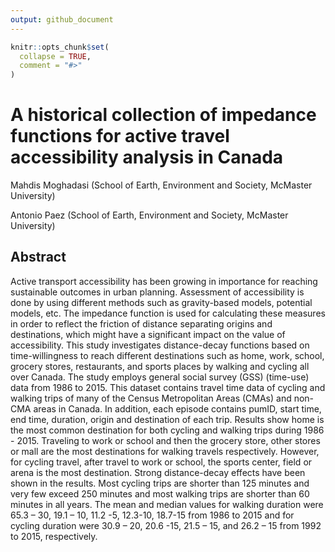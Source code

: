 ```yaml
---
output: github_document
---
```


<!-- README.md is generated from README.Rmd. Please edit that file -->

```r
knitr::opts_chunk$set(
  collapse = TRUE,
  comment = "#>"
)
```

# A historical collection of impedance functions for active travel accessibility analysis in Canada

<!-- badges: start -->
<!-- badges: end -->

Mahdis Moghadasi (School of Earth, Environment and Society, McMaster University)

Antonio Paez (School of Earth, Environment and Society, McMaster University)

## Abstract

Active transport accessibility has been growing in importance for reaching sustainable outcomes in urban planning. Assessment of accessibility is done by using different methods such as gravity-based models, potential models, etc. The impedance function is used for calculating these measures in order to reflect the friction of distance separating origins and destinations, which might have a significant impact on the value of accessibility. This study investigates distance-decay functions based on time-willingness to reach different destinations such as home, work, school, grocery stores, restaurants, and sports places by walking and cycling all over Canada. The study employs general social survey (GSS) (time-use) data from 1986 to 2015. This dataset contains travel time data of cycling and walking trips of many of the Census Metropolitan Areas (CMAs) and non-CMA areas in Canada. In addition, each episode contains pumID, start time, end time, duration, origin and destination of each trip. Results show home is the most common destination for both cycling and walking trips during 1986 - 2015. Traveling to work or school and then the grocery store, other stores or mall are the most destinations for walking travels respectively. However, for cycling travel, after travel to work or school, the sports center, field or arena is the most destination. Strong distance-decay effects have been shown in the results. Most cycling trips are shorter than 125 minutes and very few exceed 250 minutes and most walking trips are shorter than 60 minutes in all years. The mean and median values for walking duration were 65.3 – 30, 19.1 – 10, 11.2 -5, 12.3-10, 18.7-15 from 1986 to 2015 and for cycling duration were 30.9 – 20, 20.6 -15, 21.5 – 15, and 26.2 – 15 from 1992 to 2015, respectively.

